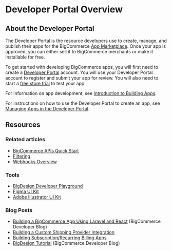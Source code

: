 # Developer Portal Overview

 

## About the Developer Portal

The Developer Portal is the resource developers use to create, manage, and publish their apps for the BigCommerce [App Marketplace](https://www.bigcommerce.com/apps/). Once your app is approved, you can either sell it to BigCommerce merchants or make it installable for free. 

To get started with developing BigCommerce apps, you will first need to create a [Developer Portal](https://devtools.bigcommerce.com/my/apps) account. You will use your Developer Portal account to register and submit your app for review. You will also need to start a [free store trial](https://www.bigcommerce.com/essentials/free-trial/) to test your app. 

For information on app development, see [Introduction to Building Apps](/api-docs/apps/guide/intro).

For instructions on how to use the Developer Portal to create an app, see [Managing Apps in the Developer Portal](/api-docs/apps/guide/developer-portal).

## Resources

### Related articles

* [BigCommerce APIs Quick Start](/api-docs/getting-started/making-requests)
* [Filtering](/api-docs/getting-started/filtering)
* [Webhooks Overview](/api-docs/store-management/webhooks/overview)

### Tools
* [BigDesign Developer Playground](https://developer.bigcommerce.com/big-design)
* [Figma UI Kit](https://figma.com/file/jTVuUkiZ1j3rux8WHG4IKK/BigDesign-UI-Kit?node-id=0%3A1/duplicate)
* [Adobe Illustrator UI Kit](https://design.bigcommerce.com/bigdesign-ui-kit)

### Blog Posts

* [Building a BigCommerce App Using Laravel and React](https://medium.com/bigcommerce-developer-blog/building-a-bigcommerce-app-using-laravel-and-react-711ceceb5006) (BigCommerce Developer Blog)
* [Building a Custom Shipping Provider Integration](https://medium.com/bigcommerce-developer-blog/byo-custom-solutions-with-the-bigcommerce-shipping-provider-api-9ff9fcf4e1a3)
* [Building Subscription/Recurring Billing Apps](https://medium.com/bigcommerce-developer-blog/payments-api-build-headless-checkouts-and-recurring-billing-apps-on-bigcommerce-a4c556df1f0)
* [BigDesign Tutorial](https://medium.com/bigcommerce-developer-blog/bigdesign-build-native-looking-uis-with-the-bigcommerce-design-system-fb06a01a24f2) (BigCommerce Developer Blog)
